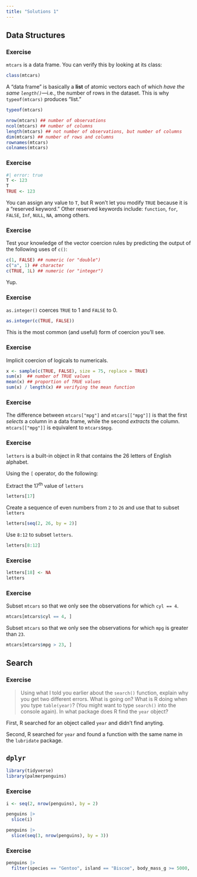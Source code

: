 ```yaml
---
title: "Solutions 1"
---
```


## Data Structures

### Exercise

`mtcars` is a data frame. You can verify this by looking at its class:

```r
class(mtcars)
```

A "data frame" is basically a **list** of atomic vectors each of which *have the same `length()`*---i.e., the number of rows in the dataset. This is why `typeof(mtcars)` produces "list."

```r
typeof(mtcars)
```

```r
nrow(mtcars) ## number of observations
ncol(mtcars) ## number of columns
length(mtcars) ## not number of observations, but number of columns
dim(mtcars) ## number of rows and columns
rownames(mtcars)
colnames(mtcars)
```

### Exercise

```r
#| error: true
T <- 123
T
TRUE <- 123
```

You can assign any value to `T`, but R won't let you modify `TRUE` because it is a "reserved keyword." Other reserved keywords include: `function`, `for`, `FALSE`, `Inf`, `NULL`, `NA`, among others.

### Exercise

Test your knowledge of the vector coercion rules by predicting the output of the following uses of `c()`:

```r
c(1, FALSE) ## numeric (or "double")
c("a", 1) ## character
c(TRUE, 1L) ## numeric (or "integer")
```

Yup.

### Exercise

`as.integer()` coerces `TRUE` to 1 and `FALSE` to 0.

```r
as.integer(c(TRUE, FALSE))
```

This is the most common (and useful) form of coercion you'll see.

### Exercise

Implicit coercion of logicals to numericals.

```r
x <- sample(c(TRUE, FALSE), size = 75, replace = TRUE)
sum(x)  ## number of TRUE values
mean(x) ## proportion of TRUE values
sum(x) / length(x) ## verifying the mean function
```

### Exercise

The difference between `mtcars["mpg"]` and `mtcars[["mpg"]]` is that the first *selects* a column in a data frame, while the second *extracts* the column. `mtcars[["mpg"]]` is equivalent to `mtcars$mpg`.

### Exercise

`letters` is a built-in object in R that contains the 26 letters of English alphabet.

Using the `[` operator, do the following:

Extract the 17^th^ value of `letters`

```r
letters[17]
```

Create a sequence of even numbers from `2` to `26` and use that to subset `letters`

```r
letters[seq(2, 26, by = 2)]
```

Use `8:12` to subset `letters`.

```r
letters[8:12]
```

### Exercise

```r
letters[18] <- NA
letters
```

### Exercise

Subset `mtcars` so that we only see the observations for which `cyl == 4`.

```r
mtcars[mtcars$cyl == 4, ]
```

Subset `mtcars` so that we only see the observations for which `mpg` is greater than `23`.

```r
mtcars[mtcars$mpg > 23, ]
```

## Search

### Exercise

> Using what I told you earlier about the `search()` function, explain why you get two different errors. What is going on? What is R doing when you type `table(year)`? (You might want to type `search()` into the console again). In what package does R find the `year` object?

First, R searched for an object called `year` and didn't find anyting.

Second, R searched for `year` and found a function with the same name in the `lubridate` package. 

## `dplyr`

```r
library(tidyverse)
library(palmerpenguins)
```


### Exercise

```r
i <- seq(2, nrow(penguins), by = 2)

penguins |> 
  slice(i)

penguins |> 
  slice(seq(3, nrow(penguins), by = 3))
```

### Exercise

```r
penguins |> 
  filter(species == "Gentoo", island == "Biscoe", body_mass_g >= 5000, body_mass_g <= 5500)
```

